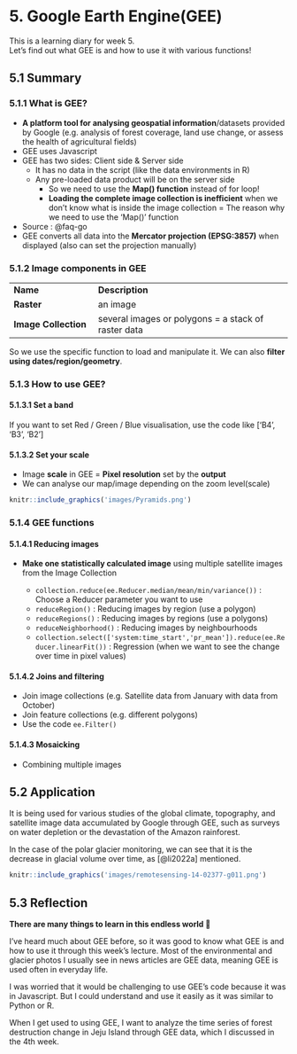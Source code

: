 # 5. Google Earth Engine(GEE) {.unnumbered}

This is a learning diary for week 5.\
Let's find out what GEE is and how to use it with various functions!

## 5.1 Summary

### 5.1.1 What is GEE?

-   **A platform tool for analysing geospatial information**/datasets provided by Google (e.g. analysis of forest coverage, land use change, or assess the health of agricultural fields)
-   GEE uses Javascript
-   GEE has two sides: Client side & Server side
    -   It has no data in the script (like the data environments in R)
    -   Any pre-loaded data product will be on the server side
        -   So we need to use the **Map() function** instead of for loop!
        -   **Loading the complete image collection is inefficient** when we don't know what is inside the image collection = The reason why we need to use the 'Map()' function
-   Source : @faq-go
-   GEE converts all data into the **Mercator projection (EPSG:3857)** when displayed (also can set the projection manually)

### 5.1.2 Image components in GEE

|                      |                                                     |
|----------------------|--------------------------------------------------|
| **Name**             | **Description**                                     |
| **Raster**           | an image                                            |
| **Image Collection** | several images or polygons = a stack of raster data |

So we use the specific function to load and manipulate it. We can also **filter using dates/region/geometry**.

### 5.1.3 How to use GEE?

#### 5.1.3.1 Set a band

If you want to set Red / Green / Blue visualisation, use the code like \['B4', 'B3', 'B2'\]

#### 5.1.3.2 Set your scale

-   Image **scale** in GEE = **Pixel resolution** set by the **output**
-   We can analyse our map/image depending on the zoom level(scale)

```r
knitr::include_graphics('images/Pyramids.png')
```

### 5.1.4 GEE functions

#### 5.1.4.1 Reducing images

-   **Make one statistically calculated image** using multiple satellite images from the Image Collection

    -   `collection.reduce(ee.Reducer.median/mean/min/variance())` : Choose a Reducer parameter you want to use
    -   `reduceRegion()` : Reducing images by region (use a polygon)
    -   `reduceRegions()` : Reducing images by regions (use a polygons)
    -   `reduceNeighborhood()` : Reducing images by neighbourhoods
    -   `collection.select(['system:time_start','pr_mean']).reduce(ee.Reducer.linearFit())` : Regression (when we want to see the change over time in pixel values)

#### 5.1.4.2 Joins and filtering

-   Join image collections (e.g. Satellite data from January with data from October)
-   Join feature collections (e.g. different polygons)
-   Use the code `ee.Filter()`

#### 5.1.4.3 Mosaicking

-   Combining multiple images

## 5.2 Application

It is being used for various studies of the global climate, topography, and satellite image data accumulated by Google through GEE, such as surveys on water depletion or the devastation of the Amazon rainforest.

In the case of the polar glacier monitoring, we can see that it is the decrease in glacial volume over time, as [@li2022a] mentioned.

```r
knitr::include_graphics('images/remotesensing-14-02377-g011.png')
```

## 5.3 Reflection

**There are many things to learn in this endless world 🤯**

I've heard much about GEE before, so it was good to know what GEE is and how to use it through this week's lecture. Most of the environmental and glacier photos I usually see in news articles are GEE data, meaning GEE is used often in everyday life.

I was worried that it would be challenging to use GEE's code because it was in Javascript. But I could understand and use it easily as it was similar to Python or R.

When I get used to using GEE, I want to analyze the time series of forest destruction change in Jeju Island through GEE data, which I discussed in the 4th week.
